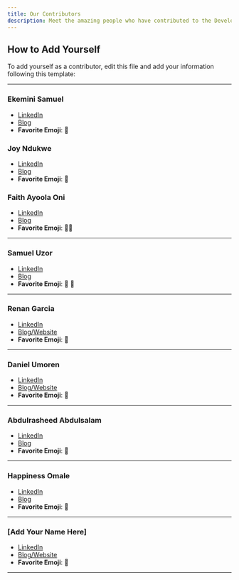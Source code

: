 ```yaml
---
title: Our Contributors
description: Meet the amazing people who have contributed to the Developer Relations Knowledge Base. We appreciate everyone who has shared their expertise and insights!
---
```


## How to Add Yourself

To add yourself as a contributor, edit this file and add your information following this template:

---

### Ekemini Samuel

- [LinkedIn](https://www.linkedin.com/in/ekeminisamuel/)
- [Blog](https://dev.to/envitab)
- **Favorite Emoji**: 🐼

### Joy Ndukwe

- [LinkedIn](https://www.linkedin.com/in/joy-ndukwe/)
- [Blog](ttps://understanding-the-developer-relations-la.hashnode.dev/)
- **Favorite Emoji**: 🙂

### Faith Ayoola Oni

- [LinkedIn](https://www.linkedin.com/in/onifaithayoola)
- [Blog](https://dev.to/ayoola/)
- **Favorite Emoji**: 🤸🏼

--- 

### Samuel Uzor

- [LinkedIn](https://www.linkedin.com/in/samuel-uzor98/)
- [Blog](https://samueluzor.hashnode.dev/)
- **Favorite Emoji**: 🚀 🥑

---


### Renan Garcia

- [LinkedIn](https://www.linkedin.com/in/renanandresgarcia/)
- [Blog/Website](https://dev.to/rengarcia)
- **Favorite Emoji**: 👾

---

### Daniel Umoren

- [LinkedIn](https://www.linkedin.com/in/daniel-umoren/)
- [Blog/Website](https://theumoren.notion.site/Community-Manager-Portfolio-c7c70755fe414686ae5b3fadd5565539)
- **Favorite Emoji**: 🦦

--- 

### Abdulrasheed Abdulsalam

- [LinkedIn](https://www.linkedin.com/in/abdulsalam-dev/)
- [Blog](https://tripletech.hashnode.dev/)
- **Favorite Emoji**: 🥑

---

### Happiness Omale

- [LinkedIn](https://www.linkedin.com/in/happiness-omale/)
- [Blog](https://ml-happy.netlify.app)
- **Favorite Emoji**: 🥑

---


### [Add Your Name Here]

- [LinkedIn](https://www.linkedin.com/in/abimbola-adedotun/)
- [Blog/Website](dotmancodes.hashnode.dev)
- **Favorite Emoji**: 💜

---
